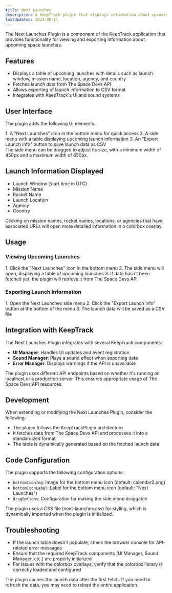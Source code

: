 ```yaml
---
title: Next Launches
description: A KeepTrack plugin that displays information about upcoming space launches.
lastUpdated: 2024-08-11
---
```



The Next Launches Plugin is a component of the KeepTrack application that provides functionality for viewing and exporting information about upcoming space launches.

## Features

- Displays a table of upcoming launches with details such as launch window, mission name, location, agency, and country
- Fetches launch data from The Space Devs API
- Allows exporting of launch information to CSV format
- Integrates with KeepTrack's UI and sound systems

## User Interface

The plugin adds the following UI elements:

<Steps>
1. A "Next Launches" icon in the bottom menu for quick access
2. A side menu with a table displaying upcoming launch information
3. An "Export Launch Info" button to save launch data as CSV
</Steps>

<Aside>
  The side menu can be dragged to adjust its size, with a minimum width of 450px and a maximum width of 650px.
</Aside>

## Launch Information Displayed

- Launch Window (start time in UTC)
- Mission Name
- Rocket Name
- Launch Location
- Agency
- Country

<Aside type="tip">
  Clicking on mission names, rocket names, locations, or agencies that have associated URLs will open more detailed information in a colorbox overlay.
</Aside>

## Usage

### Viewing Upcoming Launches
<Steps>
1. Click the "Next Launches" icon in the bottom menu
2. The side menu will open, displaying a table of upcoming launches
3. If data hasn't been fetched yet, the plugin will retrieve it from The Space Devs API
</Steps>

### Exporting Launch Information
<Steps>
1. Open the Next Launches side menu
2. Click the "Export Launch Info" button at the bottom of the menu
3. The launch data will be saved as a CSV file
</Steps>

## Integration with KeepTrack

The Next Launches Plugin integrates with several KeepTrack components:

- **UI Manager**: Handles UI updates and event registration
- **Sound Manager**: Plays a sound effect when exporting data
- **Error Manager**: Displays warnings if the API is unavailable

<Aside type="caution">
  The plugin uses different API endpoints based on whether it's running on localhost or a production server. This ensures appropriate usage of The Space Devs API resources.
</Aside>

## Development

When extending or modifying the Next Launches Plugin, consider the following:

- The plugin follows the KeepTrackPlugin architecture
- It fetches data from The Space Devs API and processes it into a standardized format
- The table is dynamically generated based on the fetched launch data

## Code Configuration

The plugin supports the following configuration options:

- `bottomIconImg`: Image for the bottom menu icon (default: calendar2.png)
- `bottomIconLabel`: Label for the bottom menu icon (default: "Next Launches")
- `dragOptions`: Configuration for making the side menu draggable

<Aside>
  The plugin uses a CSS file (next-launches.css) for styling, which is dynamically imported when the plugin is initialized.
</Aside>

## Troubleshooting

- If the launch table doesn't populate, check the browser console for API-related error messages
- Ensure that the required KeepTrack components (UI Manager, Sound Manager, etc.) are properly initialized
- For issues with the colorbox overlays, verify that the colorbox library is correctly loaded and configured

<Aside type="note">
  The plugin caches the launch data after the first fetch. If you need to refresh the data, you may need to reload the entire application.
</Aside>
